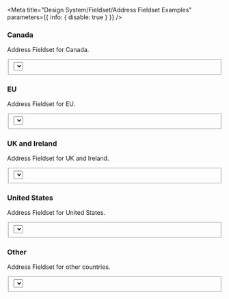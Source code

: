 

<Meta
  title="Design System/Fieldset/Address Fieldset Examples"
  parameters={{ info: { disable: true } }}
/>

### Canada

Address Fieldset for Canada.

<Preview>
  <Story name="Canada">
    <Fieldset>
      <Textbox label="Address line 1" labelInline labelAlign="right" />
      <Textbox label="Address line 2" labelInline labelAlign="right" />
      <Textbox label="Town/City" labelInline labelAlign="right" />
      <Select label="Province" labelInline labelAlign="right">
        <Option key="ab" text="Alberta" value="ab" />
        <Option key="on" text="Ontario" value="on" />
        <Option key="qc" text="Quebec" value="qc" />
      </Select>
      <Textbox
        label="ZIP Code"
        labelInline
        labelAlign="right"
        inputWidth={10}
      />
    </Fieldset>
  </Story>
</Preview>

### EU

Address Fieldset for EU.

<Preview>
  <Story name="EU">
    <Fieldset>
      <Textbox label="Address line 1" labelInline labelAlign="right" />
      <Textbox label="Address line 2" labelInline labelAlign="right" />
      <Textbox
        label="Postal Code"
        labelInline
        labelAlign="right"
        inputWidth={10}
      />
      <Textbox label="Town/City" labelInline labelAlign="right" />
      <Select label="Country" labelInline labelAlign="right">
        <Option key="dk" text="Denmark" value="dk" />
        <Option key="fr" text="France" value="fr" />
        <Option key="de" text="Germany" value="de" />
        <Option key="es" text="Spain" value="es" />
      </Select>
    </Fieldset>
  </Story>
</Preview>

### UK and Ireland

Address Fieldset for UK and Ireland.

<Preview>
  <Story name="UK and Ireland">
    <Fieldset>
      <Textbox label="Address line 1" labelInline labelAlign="right" />
      <Textbox label="Address line 2" labelInline labelAlign="right" />
      <Textbox label="Town/City" labelInline labelAlign="right" />
      <Textbox label="County" labelInline labelAlign="right" />
      <Select label="Country" labelInline labelAlign="right" defaultValue="uk">
        <Option key="uk" text="United Kingdom" value="uk" />
        <Option key="irl" text="Ireland" value="irl" />
      </Select>
      <Textbox
        label="Postcode"
        labelInline
        labelAlign="right"
        inputWidth={10}
      />
    </Fieldset>
  </Story>
</Preview>

### United States

Address Fieldset for United States.

<Preview>
  <Story name="United States">
    <Fieldset>
      <Textbox label="Address line 1" labelInline labelAlign="right" />
      <Textbox label="Address line 2" labelInline labelAlign="right" />
      <Textbox label="Town/City" labelInline labelAlign="right" />
      <Select label="State" labelInline labelAlign="right">
        <Option key="ca" text="California" value="ca" />
        <Option key="ny" text="New York" value="ny" />
        <Option key="tx" text="Texas" value="tx" />
      </Select>
      <Textbox
        label="ZIP Code"
        labelInline
        labelAlign="right"
        inputWidth={10}
      />
    </Fieldset>
  </Story>
</Preview>

### Other

Address Fieldset for other countries.

<Preview>
  <Story name="Other">
    <Fieldset>
      <Textbox label="Address line 1" labelInline labelAlign="right" />
      <Textbox label="Address line 2" labelInline labelAlign="right" />
      <Textbox label="Town/City" labelInline labelAlign="right" />
      <Textbox label="Province / State" labelInline labelAlign="right" />
      <Textbox
        label="Postal Code"
        labelInline
        labelAlign="right"
        inputWidth={10}
      />
      <Select label="Country" labelInline labelAlign="right">
        <Option key="au" text="Australia" value="au" />
        <Option key="cn" text="China" value="cn" />
      </Select>
    </Fieldset>
  </Story>
</Preview>
